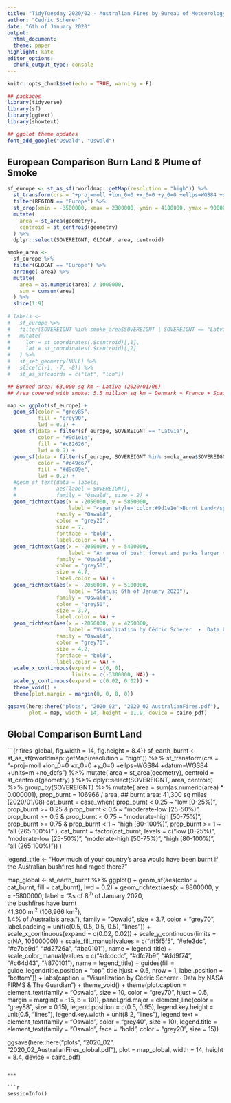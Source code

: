 ```yaml
---
title: "TidyTuesday 2020/02 - Australian Fires by Bureau of Meteorology"
author: "Cedric Scherer"
date: "6th of January 2020"
output:
  html_document:
  theme: paper
highlight: kate
editor_options:
  chunk_output_type: console
---
```

  
```r
knitr::opts_chunk$set(echo = TRUE, warning = F)
```

```r
## packages
library(tidyverse)
library(sf)
library(ggtext)
library(showtext)

## ggplot theme updates
font_add_google("Oswald", "Oswald")
```

## European Comparison Burn Land & Plume of Smoke

```r
sf_europe <- st_as_sf(rworldmap::getMap(resolution = "high")) %>% 
  st_transform(crs = "+proj=moll +lon_0=0 +x_0=0 +y_0=0 +ellps=WGS84 +datum=WGS84 +units=m +no_defs") %>% 
  filter(REGION == "Europe") %>% 
  st_crop(xmin = -3500000, xmax = 2300000, ymin = 4100000, ymax = 9000000) %>% 
  mutate(
    area = st_area(geometry),
    centroid = st_centroid(geometry)
  ) %>% 
  dplyr::select(SOVEREIGNT, GLOCAF, area, centroid)

smoke_area <- 
  sf_europe %>% 
  filter(GLOCAF == "Europe") %>% 
  arrange(-area) %>% 
  mutate(
    area = as.numeric(area) / 1000000, 
    sum = cumsum(area)
  ) %>% 
  slice(1:9)
  
# labels <-
#   sf_europe %>% 
#   filter(SOVEREIGNT %in% smoke_area$SOVEREIGNT | SOVEREIGNT == "Latvia") %>% 
#   mutate(
#     lon = st_coordinates(.$centroid)[,1],
#     lat = st_coordinates(.$centroid)[,2]
#   ) %>% 
#   st_set_geometry(NULL) %>% 
#   slice(c(-1, -7, -8)) %>% 
#   st_as_sf(coords = c("lat", "lon"))

## Burned area: 63,000 sq km ~ Lativa (2020/01/06)
## Area covered with smoke: 5.5 million sq km ~ Denmark + France + Spain + Sweden + Norway + Germany + Finland + Poland + Italy 

map <- ggplot(sf_europe) +
  geom_sf(color = "grey85",
          fill = "grey90",
          lwd = 0.1) +
  geom_sf(data = filter(sf_europe, SOVEREIGNT == "Latvia"), 
          color = "#9d1e1e",
          fill = "#c82626",
          lwd = 0.2) +
  geom_sf(data = filter(sf_europe, SOVEREIGNT %in% smoke_area$SOVEREIGNT), 
          color = "#c49c67",
          fill = "#d9c09e",
          lwd = 0.2) +
  #geom_sf_text(data = labels,
  #             aes(label = SOVEREIGNT),
  #             family = "Oswald", size = 2) +
  geom_richtext(aes(x = -2050000, y = 5850000, 
                    label = "<span style='color:#9d1e1e'>Burnt Land</span> and <span style='color:#c49c67'>Plume of Smoke</span> Caused<br>by the Australian Bushfires in 2019/20<br>in Comparison to European Countries"),
                family = "Oswald",
                color = "grey20",
                size = 7,
                fontface = "bold",
                label.color = NA) +
  geom_richtext(aes(x = -2050000, y = 5400000, 
                    label = "An area of bush, forest and parks larger than <span style='color:#9d1e1e'>Latvia</span> have been burned<br>during a series of massive bushfires across Australia. Thick smoke<br>covering about the area of <span style='color:#c49c67'>Denmark (incl. Greenland and the Faroe<br>Islands), France, Spain, Sweden, Norway, Germany, Finland, Poland & Italy</span><br>has started drifting over the Pacific Ocean towards New Zealand."),
                family = "Oswald",
                color = "grey50",
                size = 4.7,
                label.color = NA) +
  geom_richtext(aes(x = -2050000, y = 5100000, 
                    label = "Status: 6th of January 2020"),
                family = "Oswald",
                color = "grey50",
                size = 3.7,
                label.color = NA) +
  geom_richtext(aes(x = -2050000, y = 4250000, 
                    label = "Visualization by Cédric Scherer  ∙  Data by NASA FIRMS & The Independent"),
                family = "Oswald",
                color = "grey70",
                size = 4.2,
                fontface = "bold",
                label.color = NA) +
  scale_x_continuous(expand = c(0, 0),
                     limits = c(-3300000, NA)) +
  scale_y_continuous(expand = c(0.02, 0.02)) +
  theme_void() + 
  theme(plot.margin = margin(0, 0, 0, 0))

ggsave(here::here("plots", "2020_02", "2020_02_AustralianFires.pdf"), 
       plot = map, width = 14, height = 11.9, device = cairo_pdf)
```

## Global Comparison Burnt Land

```{r fires-global, fig.width = 14, fig.height = 8.4}}
sf_earth_burnt <- st_as_sf(rworldmap::getMap(resolution = "high")) %>% 
  st_transform(crs = "+proj=moll +lon_0=0 +x_0=0 +y_0=0 +ellps=WGS84 +datum=WGS84 +units=m +no_defs") %>% 
  mutate(
    area = st_area(geometry),
    centroid = st_centroid(geometry)
  ) %>% 
  dplyr::select(SOVEREIGNT, area, centroid) %>% 
  group_by(SOVEREIGNT) %>% 
  mutate(
    area = sum(as.numeric(area) * 0.000001),
    prop_burnt = 106966 / area,  ## burnt area: 41,300 sq miles (2020/01/08)
    cat_burnt = case_when(
      prop_burnt < 0.25 ~ "low [0-25%)",
      prop_burnt >= 0.25 & prop_burnt < 0.5 ~ "moderate-low [25-50%)",
      prop_burnt >= 0.5 & prop_burnt < 0.75 ~ "moderate-high [50-75%)",
      prop_burnt >= 0.75 & prop_burnt < 1 ~ "high [80-100%)",
      prop_burnt >= 1 ~ "all (\u2265 100%)"
    ),
    cat_burnt = factor(cat_burnt, 
                       levels = c("low [0-25%)", 
                                  "moderate-low [25-50%)", 
                                  "moderate-high [50-75%)", 
                                  "high [80-100%)", 
                                  "all (\u2265 100%)"))
  )

legend_title <- "How much of your country's area would have been burnt if the Australian bushfires had raged there?"

map_global <-
  sf_earth_burnt %>% 
  ggplot() +
    geom_sf(aes(color = cat_burnt, fill = cat_burnt), lwd = 0.2) +
    geom_richtext(aes(x = 8800000, y = -5800000, 
                      label = "As of 8<sup>th</sup> of January 2020,<br>the bushfires have burnt<br>41,300 mi<sup>2</sup> (106,966 km<sup>2</sup>),<br>1.4% of Australia's area."), 
                  family = "Oswald",
                  size = 3.7,
                  color = "grey70",
                  label.padding = unit(c(0.5, 0.5, 0.5, 0.5), "lines")) +
    scale_x_continuous(expand = c(0.02, 0.02)) +
    scale_y_continuous(limits = c(NA, 10500000)) +
    scale_fill_manual(values = c("#f5f5f5", "#efe3dc", "#e7bb9d", "#d2726a", "#ba0101"),
                      name = legend_title) +
    scale_color_manual(values = c("#dcdcdc", "#dfc7b9", "#dd9f74", "#c64d43", "#870101"),
                      name = legend_title) +
    guides(fill = guide_legend(title.position = "top", 
                               title.hjust = 0.5, nrow = 1,
                               label.position = "bottom")) +
    labs(caption = "Visualization by Cédric Scherer  ∙  Data by NASA FIRMS & The Guardian") +
    theme_void() +
    theme(plot.caption = element_text(family = "Oswald", 
                                      size = 10, 
                                      color = "grey70",
                                      hjust = 0.5,
                                      margin = margin(t = -15, b = 10)),
          panel.grid.major = element_line(color = "grey88", 
                                          size = 0.15),
          legend.position = c(0.5, 0.95),
          legend.key.height = unit(0.5, "lines"), 
          legend.key.width = unit(8.2, "lines"),
          legend.text = element_text(family = "Oswald", 
                                     color = "grey40", 
                                     size = 10),
          legend.title = element_text(family = "Oswald", 
                                      face = "bold", 
                                      color = "grey20", 
                                      size = 15))

ggsave(here::here("plots", "2020_02", "2020_02_AustralianFires_global.pdf"),
       plot = map_global, width = 14, height = 8.4, device = cairo_pdf)
```

***
  
```r
sessionInfo()
```
